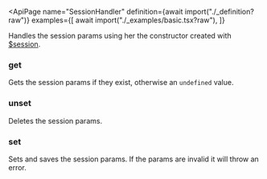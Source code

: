 
<ApiPage
  name="SessionHandler"
  definition={await import("./_definition?raw")} 
  examples={[
    await import("./_examples/basic.tsx?raw"),
  ]}
>

Handles the session params using her the constructor created with <a href="/api/$session">$session</a>.

<div slot="post-definition">

<H3>get</H3>

Gets the session params if they exist, otherwise an `undefined` value.

<H3>unset</H3>

Deletes the session params.

<H3>set</H3>

Sets and saves the session params. If the params are invalid it will throw an error.

</div>

</ApiPage>
